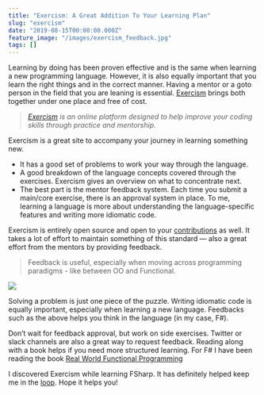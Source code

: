 ```yaml
---
title: "Exercism: A Great Addition To Your Learning Plan"
slug: "exercism"
date: "2019-08-15T00:00:00.000Z"
feature_image: "/images/exercism_feedback.jpg"
tags: []
---
```


Learning by doing has been proven effective and is the same when learning a new programming language. However, it is also equally important that you learn the right things and in the correct manner. Having a mentor or a goto person in the field that you are leaning is essential. [Exercism](https://exercism.io) brings both together under one place and free of cost.

> _[Exercism](https://exercism.io) is an online platform designed to help improve your coding skills through practice and mentorship._

Exercism is a great site to accompany your journey in learning something new.

*   It has a good set of problems to work your way through the language.
*   A good breakdown of the language concepts covered through the exercises. Exercism gives an overview on what to concentrate next.
*   The best part is the mentor feedback system. Each time you submit a main/core exercise, there is an approval system in place. To me, learning a language is more about understanding the language-specific features and writing more idiomatic code.

Exercism is entirely open source and open to your [contributions](https://github.com/exercism) as well. It takes a lot of effort to maintain something of this standard — also a great effort from the mentors by providing feedback.

> Feedback is useful, especially when moving across programming paradigms - like between OO and Functional.

![](/images/exercism_feedback.jpg)

Solving a problem is just one piece of the puzzle. Writing idiomatic code is equally important, especially when learning a new language. Feedbacks such as the above helps you think in the language (in my case, F#).

Don’t wait for feedback approval, but work on side exercises. Twitter or slack channels are also a great way to request feedback. Reading along with a book helps if you need more structured learning. For F# I have been reading the book [Real World Functional Programming](https://www.amazon.com/Real-World-Functional-Programming-Tomas-Petricek/dp/1933988924)

I discovered Exercism while learning FSharp. It has definitely helped keep me in the [loop](__GHOST_URL__/blog/staying-in-the-learning-loop/). Hope it helps you!